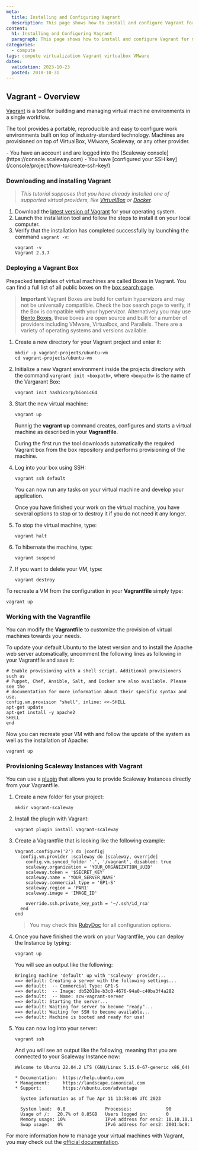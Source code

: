 ```yaml
---
meta:
  title: Installing and Configuring Vagrant
  description: This page shows how to install and configure Vagrant for managing the lifecycle of virtual machines.
content:
  h1: Installing and Configuring Vagrant
  paragraph: This page shows how to install and configure Vagrant for managing the lifecycle of virtual machines.
categories:
  - compute
tags: compute virtualization Vagrant virtualbox VMware
dates:
  validation: 2023-10-23
  posted: 2018-10-31
---
```


## Vagrant - Overview

[Vagrant](https://www.vagrantup.com) is a tool for building and managing virtual machine environments in a single workflow.

The tool provides a portable, reproducible and easy to configure work environments built on top of industry-standard technology. Machines are provisioned on top of VirtualBox, VMware, Scaleway, or any other provider.

<Macro id="iam-requirements" />
 
<Message type="requirement">
  - You have an account and are logged into the [Scaleway console](https://console.scaleway.com)
  - You have [configured your SSH key](/console/project/how-to/create-ssh-key/)
</Message>


### Downloading and installing Vagrant

> _This tutorial supposes that you have already installed one of supported virtual providers, like [VirtualBox](https://www.virtualbox.org/) or [Docker](https://www.scaleway.com/docs/how-to-install-docker-community-edition-ubuntu-bionic-beaver/)._

1. Download the [latest version of Vagrant](https://www.vagrantup.com/downloads.html) for your operating system.
2. Launch the installation tool and follow the steps to install it on your local computer.
3. Verify that the installation has completed successfully by launching the command `vagrant -v`:
    ```
    vagrant -v
    Vagrant 2.3.7
    ```

### Deploying a Vagrant Box

Prepacked templates of virtual machines are called Boxes in Vagrant. You can find a full list of all public boxes on the [box search page](https://app.vagrantup.com/boxes/search).

> **Important** Vagrant Boxes are build for certain hypervizors and may not be universally compatible. Check the box search page to verify, if the Box is compatible with your hypervizor. Alternatively you may use [Bento Boxes](https://app.vagrantup.com/bento), these boxes are open source and built for a number of providers including VMware, Virtualbox, and Parallels. There are a variety of operating systems and versions available.

1. Create a new directory for your Vagrant project and enter it:
    ```
    mkdir -p vagrant-projects/ubuntu-vm
    cd vagrant-projects/ubuntu-vm
    ```
2. Initialize a new Vagrant environment inside the projects directory with the command `vargrant init <boxpath>`, where `<boxpath>` is the name of the Vargarant Box:
    ```
    vagrant init hashicorp/bionic64
    ```
3. Start the new virtual machine:
    ```
    vagrant up
    ```

    Runnig the **vagrant up** command creates, configures and starts a virtual machine as described in your **Vagrantfile**.

    During the first run the tool downloads automatically the required Vagrant box from the box repository and performs provisioning of the machine.
4. Log into your box using SSH:
    ```
    vagrant ssh default
    ```

    You can now run any tasks on your virtual machine and develop your application.

    Once you have finished your work on the virtual machine, you have several options to stop or to destroy it if you do not need it any longer.
5. To stop the virtual machine, type:
    ```
    vagrant halt
    ```
6. To hibernate the machine, type:
    ```
    vagrant suspend
    ```
7. If you want to delete your VM, type:
    ```
    vagrant destroy
    ```

To recreate a VM from the configuration in your **Vagrantfile** simply type:

```
vagrant up
```

### Working with the Vagrantfile

You can modify the **Vagrantfile** to customize the provision of virtual machines towards your needs.

To update your default Ubuntu to the latest version and to install the Apache web server automatically, uncomment the following lines as following in your Vagrantfile and save it:

```
# Enable provisioning with a shell script. Additional provisioners such as
# Puppet, Chef, Ansible, Salt, and Docker are also available. Please see the
# documentation for more information about their specific syntax and use.
config.vm.provision "shell", inline: <<-SHELL
apt-get update
apt-get install -y apache2
SHELL
end
```

Now you can recreate your VM with and follow the update of the system as well as the installation of Apache:

```
vagrant up
```

### Provisioning Scaleway Instances with Vagrant

You can use a [plugin](https://github.com/kaorimatz/vagrant-scaleway) that allows you to provide Scaleway Instances directly from your Vagrantfile.

1. Create a new folder for your project:
    ```
    mkdir vagrant-scaleway
    ```
2. Install the plugin with Vagrant:
    ```
    vagrant plugin install vagrant-scaleway
    ```
3. Create a Vagrantfile that is looking like the following example:
    ```
    Vagrant.configure('2') do |config|
      config.vm.provider :scaleway do |scaleway, override|
        config.vm.synced_folder '.', '/vagrant', disabled: true
        scaleway.organization = 'YOUR_ORGANIZATION_UUID'
        scaleway.token = '$SECRET_KEY'
        scaleway.name = 'YOUR_SERVER_NAME'
        scaleway.commercial_type = 'GP1-S'
        scaleway.region = 'PAR1'
        scaleway.image = 'IMAGE_ID'

        override.ssh.private_key_path = '~/.ssh/id_rsa'
      end
    end
    ```

    > You may check this [RubyDoc](https://www.rubydoc.info/gems/vagrant-scaleway/VagrantPlugins/Scaleway/Config) for all configuration options.
4. Once you have finished the work on your Vagrantfile, you can deploy the Instance by typing:
    ```
    vagrant up
    ```

    You will see an output like the following:

    ```
    Bringing machine 'default' up with 'scaleway' provider...
    ==> default: Creating a server with the following settings...
    ==> default:  -- Commercial Type: GP1-S
    ==> default:  -- Image: db52018e-b3c0-4676-94a0-c40ba3f4a282
    ==> default:  -- Name: scw-vagrant-server
    ==> default: Starting the server...
    ==> default: Waiting for server to become "ready"...
    ==> default: Waiting for SSH to become available...
    ==> default: Machine is booted and ready for use!
    ```
5. You can now log into your server:
    ```
    vagrant ssh
    ```

    And you will see an output like the following, meaning that you are connected to your Scaleway Instance now:

    ```
    Welcome to Ubuntu 22.04.2 LTS (GNU/Linux 5.15.0-67-generic x86_64)

    * Documentation:  https://help.ubuntu.com
    * Management:     https://landscape.canonical.com
    * Support:        https://ubuntu.com/advantage

      System information as of Tue Apr 11 13:58:46 UTC 2023

      System load:  0.0               Processes:             90
      Usage of /:   20.7% of 8.85GB   Users logged in:       0
      Memory usage: 10%               IPv4 address for ens2: 10.10.10.1
      Swap usage:   0%                IPv6 address for ens2: 2001:bc8:
    ```

For more information how to manage your virtual machines with Vagrant, you may check out the [official documentation](https://www.vagrantup.com/docs).
